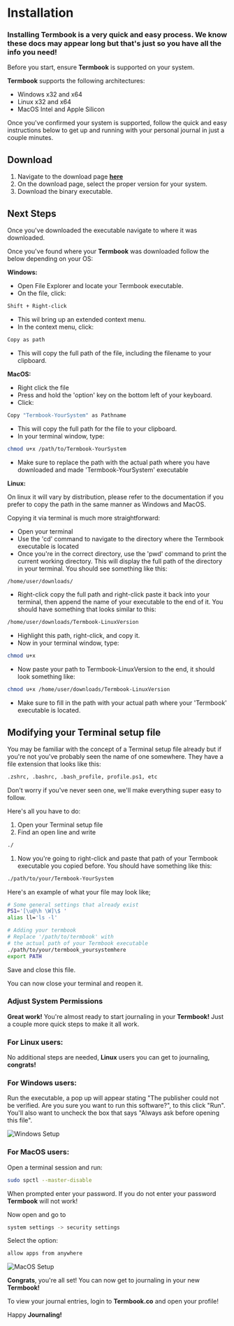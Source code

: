 # **Installation** 

### Installing **Termbook** is a very quick and easy process. We know these docs may appear long but that's just so you have all the info you need!

Before you start, ensure **Termbook** is supported on your system.  

**Termbook** supports the following architectures:

- Windows x32 and x64
- Linux x32 and x64
- MacOS Intel and Apple Silicon  

Once you've confirmed your system is supported, follow the quick and easy instructions below to get up and running with your personal journal in just a couple minutes.  

## **Download**  
1. Navigate to the download page **[here](http://localhost:3000/downloads)**
2. On the download page, select the proper version for your system. 
3. Download the binary executable.  

## **Next Steps**  

Once you've downloaded the executable navigate to where it was downloaded. 

Once you've found where your **Termbook** was downloaded follow the below depending on your OS:

**Windows:**
- Open File Explorer and locate your Termbook executable.
- On the file, click: 
```bash
Shift + Right-click
``` 
- This wil bring up an extended context menu.
- In the context menu, click:
```bash
Copy as path
```
- This will copy the full path of the file, including the filename to your clipboard.

**MacOS:**
- Right click the file
- Press and hold the 'option' key on the bottom left of your keyboard.
- Click: 
```bash
Copy "Termbook-YourSystem" as Pathname
```
- This will copy the full path for the file to your clipboard.
- In your terminal window, type:
```bash
chmod u+x /path/to/Termbook-YourSystem
```
- Make sure to replace the path with the actual path where you have downloaded and made 'Termbook-YourSystem' executable
  
**Linux:**  

On linux it will vary by distribution, please refer to the documentation if you prefer to copy the path in the same manner as Windows and MacOS. 

Copying it via terminal is much more straightforward:
- Open your terminal
- Use the 'cd' command to navigate to the directory where the Termbook executable is located
- Once you're in the correct directory, use the 'pwd' command to print the current working directory. This will display the full path of the directory in your terminal. You should see something like this:
```bash 
/home/user/downloads/
```
- Right-click copy the full path and right-click paste it back into your terminal, then append the name of your executable to the end of it. You should have something that looks similar to this:
```bash
/home/user/downloads/Termbook-LinuxVersion
```
- Highlight this path, right-click, and copy it.
- Now in your terminal window, type: 
```bash
chmod u+x
```
- Now paste your path to Termbook-LinuxVersion to the end, it should look something like:
```bash
chmod u+x /home/user/downloads/Termbook-LinuxVersion
```
- Make sure to fill in the path with your actual path where your 'Termbook' executable is located.

## Modifying your Terminal setup file  

You may be familiar with the concept of a Terminal setup file already but if you're not you've probably seen the name of one somewhere. They have a file extension that looks like this:  
```bash
.zshrc, .bashrc, .bash_profile, profile.ps1, etc
``` 

Don't worry if you've never seen one, we'll make everything super easy to follow.  

Here's all you have to do:  
1. Open your Terminal setup file
2. Find an open line and write 
```bash
./
```
1. Now you're going to right-click and paste that path of your Termbook executable you copied before. You should have something like this:
```bash
./path/to/your/Termbook-YourSystem
```

Here's an example of what your file may look like;
```bash
# Some general settings that already exist
PS1='[\u@\h \W]\$ '
alias ll='ls -l'

# Adding your termbook
# Replace '/path/to/termbook' with 
# the actual path of your Termbook executable
./path/to/your/termbook_yoursystemhere
export PATH
```  

Save and close this file.
 
You can now close your terminal and reopen it.

### **Adjust System Permissions** 

**Great work!** You're almost ready to start journaling in your **Termbook!** Just a couple more quick steps to make it all work.

### For **Linux** users:
No additional steps are needed, **Linux** users you can get to journaling, **congrats!**  

### For **Windows** users:  
Run the executable, a pop up will appear stating "The publisher could not be verified. Are you sure you want to run this software?", to this click "Run". You'll also want to uncheck the box that says "Always ask before opening this file".

![Windows Setup](/windows.png)  

### For **MacOS** users:  

Open a terminal session and run:
```bash
sudo spctl --master-disable
``` 

When prompted enter your password. If you do not enter your password **Termbook** will not work!  

Now open and go to 
```bash
system settings -> security settings
``` 
Select the option: 
```bash
allow apps from anywhere
```

![MacOS Setup](/mac.png)


**Congrats**, you're all set! You can now get to journaling in your new **Termbook!**

To view your journal entries, login to **Termbook.co** and open your profile!

Happy **Journaling!**